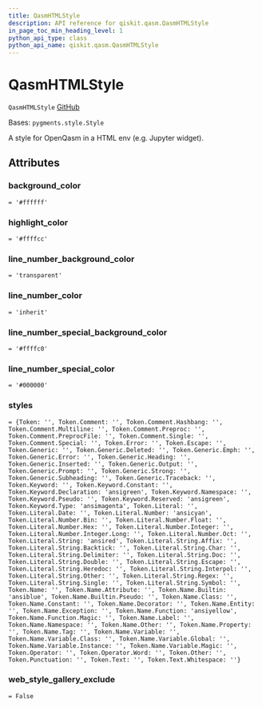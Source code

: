 ```yaml
---
title: QasmHTMLStyle
description: API reference for qiskit.qasm.QasmHTMLStyle
in_page_toc_min_heading_level: 1
python_api_type: class
python_api_name: qiskit.qasm.QasmHTMLStyle
---
```


# QasmHTMLStyle

<span id="qiskit.qasm.QasmHTMLStyle" />

`QasmHTMLStyle` [GitHub](https://github.com/qiskit/qiskit/tree/stable/0.18/qiskit/qasm/pygments/lexer.py "view source code")

Bases: `pygments.style.Style`

A style for OpenQasm in a HTML env (e.g. Jupyter widget).

## Attributes

<span id="qiskit.qasm.QasmHTMLStyle.background_color" />

### background\_color

`= '#ffffff'`

<span id="qiskit.qasm.QasmHTMLStyle.highlight_color" />

### highlight\_color

`= '#ffffcc'`

<span id="qiskit.qasm.QasmHTMLStyle.line_number_background_color" />

### line\_number\_background\_color

`= 'transparent'`

<span id="qiskit.qasm.QasmHTMLStyle.line_number_color" />

### line\_number\_color

`= 'inherit'`

<span id="qiskit.qasm.QasmHTMLStyle.line_number_special_background_color" />

### line\_number\_special\_background\_color

`= '#ffffc0'`

<span id="qiskit.qasm.QasmHTMLStyle.line_number_special_color" />

### line\_number\_special\_color

`= '#000000'`

<span id="qiskit.qasm.QasmHTMLStyle.styles" />

### styles

`= {Token: '', Token.Comment: '', Token.Comment.Hashbang: '', Token.Comment.Multiline: '', Token.Comment.Preproc: '', Token.Comment.PreprocFile: '', Token.Comment.Single: '', Token.Comment.Special: '', Token.Error: '', Token.Escape: '', Token.Generic: '', Token.Generic.Deleted: '', Token.Generic.Emph: '', Token.Generic.Error: '', Token.Generic.Heading: '', Token.Generic.Inserted: '', Token.Generic.Output: '', Token.Generic.Prompt: '', Token.Generic.Strong: '', Token.Generic.Subheading: '', Token.Generic.Traceback: '', Token.Keyword: '', Token.Keyword.Constant: '', Token.Keyword.Declaration: 'ansigreen', Token.Keyword.Namespace: '', Token.Keyword.Pseudo: '', Token.Keyword.Reserved: 'ansigreen', Token.Keyword.Type: 'ansimagenta', Token.Literal: '', Token.Literal.Date: '', Token.Literal.Number: 'ansicyan', Token.Literal.Number.Bin: '', Token.Literal.Number.Float: '', Token.Literal.Number.Hex: '', Token.Literal.Number.Integer: '', Token.Literal.Number.Integer.Long: '', Token.Literal.Number.Oct: '', Token.Literal.String: 'ansired', Token.Literal.String.Affix: '', Token.Literal.String.Backtick: '', Token.Literal.String.Char: '', Token.Literal.String.Delimiter: '', Token.Literal.String.Doc: '', Token.Literal.String.Double: '', Token.Literal.String.Escape: '', Token.Literal.String.Heredoc: '', Token.Literal.String.Interpol: '', Token.Literal.String.Other: '', Token.Literal.String.Regex: '', Token.Literal.String.Single: '', Token.Literal.String.Symbol: '', Token.Name: '', Token.Name.Attribute: '', Token.Name.Builtin: 'ansiblue', Token.Name.Builtin.Pseudo: '', Token.Name.Class: '', Token.Name.Constant: '', Token.Name.Decorator: '', Token.Name.Entity: '', Token.Name.Exception: '', Token.Name.Function: 'ansiyellow', Token.Name.Function.Magic: '', Token.Name.Label: '', Token.Name.Namespace: '', Token.Name.Other: '', Token.Name.Property: '', Token.Name.Tag: '', Token.Name.Variable: '', Token.Name.Variable.Class: '', Token.Name.Variable.Global: '', Token.Name.Variable.Instance: '', Token.Name.Variable.Magic: '', Token.Operator: '', Token.Operator.Word: '', Token.Other: '', Token.Punctuation: '', Token.Text: '', Token.Text.Whitespace: ''}`

<span id="qiskit.qasm.QasmHTMLStyle.web_style_gallery_exclude" />

### web\_style\_gallery\_exclude

`= False`

